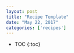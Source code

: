 ```yaml
---
layout: post
title: "Recipe Template"
date: "May 22, 2017"
categories: ['recipes']
---
```


* TOC
{:toc}

